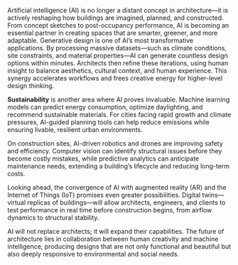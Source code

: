 Artificial intelligence (AI) is no longer a distant concept in architecture—it is actively reshaping how buildings are imagined, planned, and constructed. From concept sketches to post-occupancy performance, AI is becoming an essential partner in creating spaces that are smarter, greener, and more adaptable.
Generative design is one of AI’s most transformative applications. By processing massive datasets—such as climate conditions, site constraints, and material properties—AI can generate countless design options within minutes. Architects then refine these iterations, using human insight to balance aesthetics, cultural context, and human experience. This synergy accelerates workflows and frees creative energy for higher-level design thinking.


**Sustainability** is another area where AI proves invaluable. Machine learning models can predict energy consumption, optimize daylighting, and recommend sustainable materials. For cities facing rapid growth and climate pressures, AI-guided planning tools can help reduce emissions while ensuring livable, resilient urban environments.

On construction sites, AI-driven robotics and drones are improving safety and efficiency. Computer vision can identify structural issues before they become costly mistakes, while predictive analytics can anticipate maintenance needs, extending a building’s lifecycle and reducing long-term costs.

Looking ahead, the convergence of AI with augmented reality (AR) and the Internet of Things (IoT) promises even greater possibilities. Digital twins—virtual replicas of buildings—will allow architects, engineers, and clients to test performance in real time before construction begins, from airflow dynamics to structural stability.

AI will not replace architects; it will expand their capabilities. The future of architecture lies in collaboration between human creativity and machine intelligence, producing designs that are not only functional and beautiful but also deeply responsive to environmental and social needs.